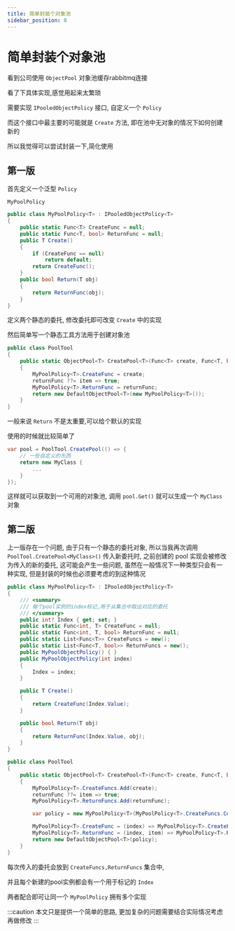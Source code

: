 ```yaml
---
title: 简单封装个对象池
sidebar_position: 8
---
```

# 简单封装个对象池

看到公司使用 `ObjectPool` 对象池缓存rabbitmq连接

看了下具体实现,感觉用起来太繁琐

需要实现 `IPooledObjectPolicy` 接口, 自定义一个 `Policy`

而这个接口中最主要的可能就是 `Create` 方法, 即在池中无对象的情况下如何创建新的

所以我觉得可以尝试封装一下,简化使用

## 第一版

首先定义一个泛型 `Policy`

`MyPoolPolicy`

```csharp
public class MyPoolPolicy<T> : IPooledObjectPolicy<T>
{
    public static Func<T> CreateFunc = null;
    public static Func<T, bool> ReturnFunc = null;
    public T Create()
    {
        if (CreateFunc == null)
            return default;
        return CreateFunc();
    }
    public bool Return(T obj)
    {
        return ReturnFunc(obj);
    }
}
```

定义两个静态的委托, 修改委托即可改变 `Create` 中的实现

然后简单写一个静态工具方法用于创建对象池

```csharp
public class PoolTool
{
    public static ObjectPool<T> CreatePool<T>(Func<T> create, Func<T, bool> returnFunc = null) where T : class
    {
        MyPoolPolicy<T>.CreateFunc = create;
        returnFunc ??= item => true;
        MyPoolPolicy<T>.ReturnFunc = returnFunc;
        return new DefaultObjectPool<T>(new MyPoolPolicy<T>());
    }
}
```

一般来说 `Return` 不是太重要,可以给个默认的实现

使用的时候就比较简单了

```csharp
var pool = PoolTool.CreatePool(() => {
    // 一些自定义的东西
    return new MyClass {
        ...
    }
});
```

这样就可以获取到一个可用的对象池, 调用 `pool.Get()` 就可以生成一个 `MyClass` 对象

## 第二版

上一版存在一个问题, 由于只有一个静态的委托对象, 所以当我再次调用 `PoolTool.CreatePool<MyClass>()` 传入新委托时, 之前创建的 pool 实现会被修改为传入的新的委托, 这可能会产生一些问题, 虽然在一般情况下一种类型只会有一种实现, 但是封装的时候也必须要考虑的到这种情况

```csharp
public class MyPoolPolicy<T> : IPooledObjectPolicy<T>
{
    /// <summary>
    /// 每个pool实例的index标记,用于从集合中取出对应的委托
    /// </summary>
    public int? Index { get; set; }
    public static Func<int, T> CreateFunc = null;
    public static Func<int, T, bool> ReturnFunc = null;
    public static List<Func<T>> CreateFuncs = new();
    public static List<Func<T, bool>> ReturnFuncs = new();
    public MyPoolObjectPolicy() { }
    public MyPoolObjectPolicy(int index)
    {
        Index = index;
    }

    public T Create()
    {
        return CreateFunc(Index.Value);
    }

    public bool Return(T obj)
    {
        return ReturnFunc(Index.Value, obj);
    }
}

public class PoolTool
{
    public static ObjectPool<T> CreatePool<T>(Func<T> create, Func<T, bool> returnFunc = null) where T : class
    {
        MyPoolPolicy<T>.CreateFuncs.Add(create);
        returnFunc ??= item => true;
        MyPoolPolicy<T>.ReturnFuncs.Add(returnFunc);

        var policy = new MyPoolPolicy<T>(MyPoolPolicy<T>.CreateFuncs.Count - 1);

        MyPoolPolicy<T>.CreateFunc = (index) => MyPoolPolicy<T>.CreateFuncs[index]();
        MyPoolPolicy<T>.ReturnFunc = (index, item) => MyPoolPolicy<T>.ReturnFuncs[index](item);
        return new DefaultObjectPool<T>(policy);
    }
}
```

每次传入的委托会放到 `CreateFuncs,ReturnFuncs` 集合中,

并且每个新建的pool实例都会有一个用于标记的 `Index`

两者配合即可让同一个 `MyPoolPolicy` 拥有多个实现

:::caution
本文只是提供一个简单的思路, 更加复杂的问题需要结合实际情况考虑再做修改
:::












